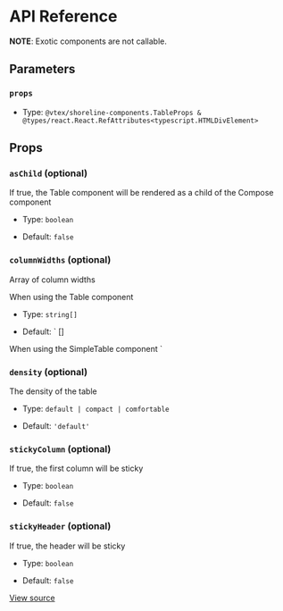 # API Reference

**NOTE**: Exotic components are not callable.

## Parameters

### `props`

- Type: `@vtex/shoreline-components.TableProps & @types/react.React.RefAttributes<typescript.HTMLDivElement>`

## Props

### `asChild` (optional)

If true, the Table component will be rendered as a child of the Compose component

- Type: `boolean`

- Default: `false`

### `columnWidths` (optional)

Array of column widths

When using the Table component

- Type: `string[]`

- Default: `
  []

When using the SimpleTable component
`

### `density` (optional)

The density of the table

- Type: `default | compact | comfortable`

- Default: `'default'`

### `stickyColumn` (optional)

If true, the first column will be sticky

- Type: `boolean`

- Default: `false`

### `stickyHeader` (optional)

If true, the header will be sticky

- Type: `boolean`

- Default: `false`

[View source](https://github.com/vtex/shoreline/blob/dd097c214/packages/components/src/table/table.tsx#L6)
